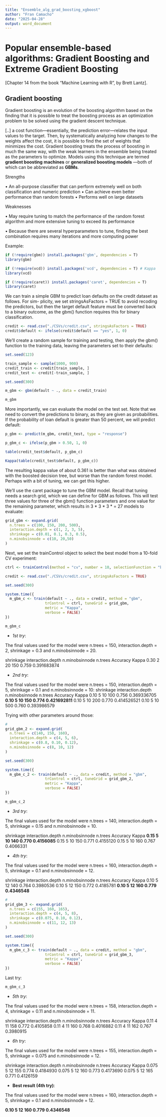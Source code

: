 ```yaml
---
title: "Ensemble_alg_grad_boosting_xgboost"
author: "Fran Camacho"
date: "2025-04-28"
output: word_document
---
```




# Popular ensemble-based algorithms:  Gradient Boosting and Extreme Gradient Boosting

[Chapter 14 from the book "Machine Learning with R", by Brett Lantz].



## Gradient boosting

Gradient boosting is an evolution of the boosting algorithm based on the finding that 
it is possible to treat the boosting process as an optimization problem to be solved 
using the gradient descent technique.

[..] a cost function—essentially, the prediction error—relates the input values to the target. 
Then, by systematically analyzing how changes to the weights affect the cost, it is possible 
to find the set of weights that minimizes the cost. Gradient boosting treats the process of 
boosting in much the same way, with the weak learners in the ensemble being treated as 
the parameters to optimize. Models using this technique are termed **gradient boosting** 
**machines** or **generalized boosting models** —both of which can be abbreviated as **GBMs**.


Strengths

• An all-purpose classifier that can perform extremely well on
both classification and numeric prediction
• Can achieve even better performance than random forests
• Performs well on large datasets

Weaknesses

• May require tuning to match the performance of the random forest
algorithm and more extensive tuning to exceed its performance

• Because there are several hyperparameters to tune, finding the best combination 
requires many iterations and more computing power


Example:

```r
if (!require(gbm)) install.packages('gbm', dependencies = T)
library(gbm)

if (!require(vcd)) install.packages('vcd', dependencies = T) # Kappa
library(vcd)

if (!require(caret)) install.packages('caret', dependencies = T)
library(caret)
```

We can train a simple GBM to predict loan defaults on the credit dataset as follows. For sim-
plicity, we set stringsAsFactors = TRUE to avoid recoding the predictors, but then the target
default feature must be converted back to a binary outcome, as the gbm() function requires this
for binary classification. 

```r
credit <- read.csv("./CSVs/credit.csv", stringsAsFactors = TRUE)
credit$default <- ifelse(credit$default == "yes", 1, 0)
```


We’ll create a random sample for training and testing, then apply the
gbm() function to the training data, leaving the parameters set to their defaults:

```r
set.seed(123)

train_sample <- sample(1000, 900)
credit_train <- credit[train_sample, ]
credit_test <- credit[-train_sample, ]
```



```r
set.seed(300)

m_gbm <- gbm(default ~ ., data = credit_train)

m_gbm
```

More importantly, we can evaluate the model on the test set. Note that we need to convert the
predictions to binary, as they are given as probabilities. If the probability of loan default is greater
than 50 percent, we will predict default:

```r
p_gbm <- predict(m_gbm, credit_test, type = "response")

p_gbm_c <- ifelse(p_gbm > 0.50, 1, 0)

table(credit_test$default, p_gbm_c)
```


```r
Kappa(table(credit_test$default, p_gbm_c))
```

The resulting kappa value of about 0.361 is better than what was obtained with the boosted
decision tree, but worse than the random forest model. 
Perhaps with a bit of tuning, we can get this higher.

We’ll use the caret package to tune the GBM model.
Recall that tuning needs a search grid, which we can define for GBM as follows.
This will test three values for three of the gbm() function parameters and one value 
for the remaining parameter, which results in 3 * 3 * 3 *  = 27 models to evaluate:

```r
grid_gbm <- expand.grid(
  n.trees = c(100, 150, 200, 500),
  interaction.depth = c(1, 2, 3, 5),
  shrinkage = c(0.01, 0.1, 0.3, 0.5),
  n.minobsinnode = c(10, 20,50)     
)
```


Next, we set the trainControl object to select the best model from a 10-fold CV experiment:

```r
ctrl <- trainControl(method = "cv", number = 10, selectionFunction = "best")
```


```r
credit <- read.csv("./CSVs/credit.csv", stringsAsFactors = TRUE)

set.seed(300)

system.time({
  m_gbm_c <- train(default ~ ., data = credit, method = "gbm",
                  trControl = ctrl, tuneGrid = grid_gbm,
                  metric = "Kappa",
                  verbose = FALSE)
})
```

```r
m_gbm_c
```

- *1st try*:

The final values used for the model were n.trees = 150, interaction.depth = 2, shrinkage = 0.3 and n.minobsinnode = 20.

  shrinkage  interaction.depth  n.minobsinnode  n.trees  Accuracy  Kappa 
  0.30       2                  20              150      0.759     0.391683874

- *2nd try*:

The final values used for the model were n.trees = 150, interaction.depth = 5, shrinkage = 0.1 and n.minobsinnode = 10:
  shrinkage  interaction.depth  n.minobsinnode  n.trees  Accuracy  Kappa 
  0.10       5                  10              100      0.756     0.369336705
**0.10       5                  10              150      0.774     0.421692811**
  0.10       5                  10              200      0.770     0.414526521
  0.10       5                  10              500      0.760     0.393986579



Trying with other parameters around those:

```r
#
grid_gbm_2 <- expand.grid(
  n.trees = c(140, 150, 160),
  interaction.depth = c(4, 5, 6),
  shrinkage = c(0.8, 0.10, 0.12),
  n.minobsinnode = c(8, 10, 12)     
)
```

```r
set.seed(300)

system.time({
  m_gbm_c_2 <- train(default ~ ., data = credit, method = "gbm",
                  trControl = ctrl, tuneGrid = grid_gbm_2,
                  metric = "Kappa",
                  verbose = FALSE)
})
```


```r
m_gbm_c_2
```

- *3rd try*:

The final values used for the model were n.trees = 140, interaction.depth = 5, shrinkage = 0.15 and n.minobsinnode = 10.

  shrinkage  interaction.depth  n.minobsinnode  n.trees  Accuracy  Kappa
**0.15       5                  10              140      0.770     0.4156085**
  0.15       5                  10              150      0.771     0.4155120
  0.15       5                  10              160      0.767     0.4066331


- *4th try*:

The final values used for the model were n.trees = 160, interaction.depth = 5, shrinkage = 0.1 and n.minobsinnode = 12.

  shrinkage  interaction.depth  n.minobsinnode  n.trees  Accuracy  Kappa
  0.10       5                  12              140      0.764     0.3980536
  0.10       5                  12              150      0.772     0.4185781
**0.10       5                  12              160      0.779     0.4346548**


```r
#
grid_gbm_3 <- expand.grid(
  n.trees = c(155, 160, 165),
  interaction.depth = c(4, 5, 8),
  shrinkage = c(0.075, 0.10, 0.12),
  n.minobsinnode = c(11, 12, 13)     
)
```

```r
set.seed(300)

system.time({
  m_gbm_c_3 <- train(default ~ ., data = credit, method = "gbm",
                  trControl = ctrl, tuneGrid = grid_gbm_3,
                  metric = "Kappa",
                  verbose = FALSE)
})
```

Last try:

```r
m_gbm_c_3
```

- *5th try*:

The final values used for the model were n.trees = 158, interaction.depth = 4, shrinkage = 0.11 and n.minobsinnode = 11.

  shrinkage  interaction.depth  n.minobsinnode  n.trees  Accuracy  Kappa
  0.11       4                  11              158      0.772     0.4105858
  0.11       4                  11              160      0.768     0.4016882
  0.11       4                  11              162      0.767     0.3980915


- *6h try*:

The final values used for the model were n.trees = 155, interaction.depth = 5, shrinkage = 0.075 and n.minobsinnode = 12.

  shrinkage  interaction.depth  n.minobsinnode  n.trees  Accuracy  Kappa
  0.075      5                  12              155      0.774     0.4184930
  0.075      5                  12              160      0.773     0.4173690
  0.075      5                  12              165      0.771     0.4126159
  
  
  
  
- **Best result (4th try)**:

The final values used for the model were n.trees = 160, interaction.depth = 5, shrinkage = 0.1 and n.minobsinnode = 12.

**0.10       5                  12              160      0.779     0.4346548**


